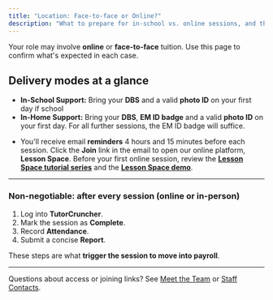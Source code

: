 ```yaml
---
title: "Location: Face-to-face or Online?"
description: "What to prepare for in-school vs. online sessions, and the non-negotiable steps that trigger payroll."
---
```


<Info>
  Your role may involve <strong>online</strong> or <strong>face-to-face</strong> tuition. Use this page to confirm what's expected in each case.
</Info>

## Delivery modes at a glance

<CardGroup cols={2}>
  <Card title="Face-to-face (in-home or in-school)" icon="building-2">
    <ul>
      <li><strong>In-School Support:</strong> Bring your <strong>DBS</strong> and a valid <strong>photo ID</strong> on your first day if school</li>
      <li><strong>In-Home Support:</strong> Bring your <strong>DBS</strong>, <strong>EM ID badge</strong> and a valid <strong>photo ID</strong> on your first day. For all further sessions, the EM ID badge will suffice.</li>
    </ul>
  </Card>
  <Card title="Online" icon="monitor">
    <ul>
      <li>You'll receive email <strong>reminders</strong> 4 hours and 15 minutes before each session. Click the <strong>Join</strong> link in the email to open our online platform, <strong>Lesson Space</strong>. Before your first online session, review the <a href="https://www.youtube.com/watch?v=MbiI7ka2roE&list=PL5N9Z0iwMlavipYZWR86ic23rySq6MBSU&ab_channel=Lessonspace" target="_blank" rel="noopener noreferrer"><strong>Lesson Space tutorial series</strong></a> and the <a href="https://www.thelessonspace.com/demo" target="_blank" rel="noopener noreferrer"><strong>Lesson Space demo</strong></a>.</li>
    </ul>
  </Card>
</CardGroup>

---

<div style={{
  padding: 20,
  borderRadius: 14,
  background: 'linear-gradient(180deg, rgba(10,132,255,0.08), rgba(10,132,255,0.03))',
  border: '1px solid rgba(10,132,255,0.18)',
  marginTop: 8
}}>
  <h3 style={{ marginTop: 0, marginBottom: 10 }}>Non-negotiable: after every session (online or in-person)</h3>
  <ol style={{ margin: 0, paddingLeft: 18 }}>
    <li>Log into <strong>TutorCruncher</strong>.</li>
    <li>Mark the session as <strong>Complete</strong>.</li>
    <li>Record <strong>Attendance</strong>.</li>
    <li>Submit a concise <strong>Report</strong>.</li>
  </ol>
  <div style={{ fontSize: 13, opacity: 0.8, marginTop: 10 }}>
    These steps are what <strong>trigger the session to move into payroll</strong>.
  </div>
</div>

---

<Note>
  Questions about access or joining links? See <a href="/getting-started/meet-the-team">Meet the Team</a> or <a href="/staff-contacts">Staff Contacts</a>.
</Note>
